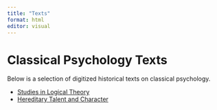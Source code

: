 ```yaml
---
title: "Texts"
format: html
editor: visual
---
```


# Classical Psychology Texts

Below is a selection of digitized historical texts on classical psychology.

- [Studies in Logical Theory](deweyjohn.qmd)
- [Hereditary Talent and Character](hereditary-talent.qmd)

